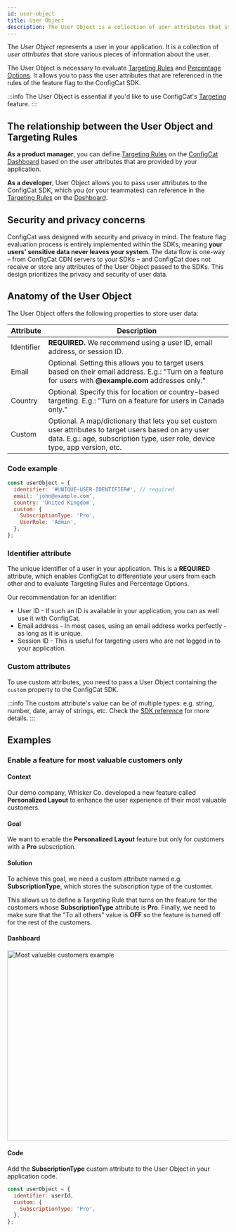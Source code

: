 ```yaml
---
id: user-object
title: User Object
description: The User Object is a collection of user attributes that store various pieces of information about a user. The User Object is essential for targeting.
---
```


The _User Object_ represents a user in your application. It is a collection of *user attributes* that store various pieces of information about the user.

The User Object is necessary to evaluate [Targeting Rules](../targeting-rule/targeting-rule-overview) and [Percentage Options](../percentage-options).
It allows you to pass the user attributes that are referenced in the rules of the feature flag to the ConfigCat SDK.

:::info
The User Object is essential if you'd like to use ConfigCat's [Targeting](../targeting-overview) feature.
:::

## The relationship between the User Object and Targeting Rules

**As a product manager**, you can define [Targeting Rules](../targeting-rule/targeting-rule-overview) on the <a href="https://app.configcat.com" target="_blank">ConfigCat Dashboard</a> based on the user attributes that are provided by your application.

**As a developer**, User Object allows you to pass user attributes to the ConfigCat SDK, which you (or your teammates) can reference in the [Targeting Rules](../targeting-rule/targeting-rule-overview) on the <a href="https://app.configcat.com" target="_blank">Dashboard</a>.

## Security and privacy concerns

ConfigCat was designed with security and privacy in mind. The feature flag evaluation process is entirely implemented within the SDKs, meaning **your users' sensitive data never leaves your system**. The data flow is one-way – from ConfigCat CDN servers to your SDKs – and ConfigCat does not receive or store any attributes of the User Object passed to the SDKs. This design prioritizes the privacy and security of user data.

## Anatomy of the User Object

The User Object offers the following properties to store user data:

| Attribute  | Description                                                                                                                                                              |
| ---------- | ------------------------------------------------------------------------------------------------------------------------------------------------------------------------ |
| Identifier | **REQUIRED.** We recommend using a user ID, email address, or session ID.                                                                                                |
| Email      | Optional. Setting this allows you to target users based on their email address. E.g.: "Turn on a feature for users with **@example.com** addresses only."                |
| Country    | Optional. Specify this for location or country-based targeting. E.g.: "Turn on a feature for users in Canada only."                                                      |
| Custom     | Optional. A map/dictionary that lets you set custom user attributes to target users based on any user data. E.g.: age, subscription type, user role, device type, app version, etc. |

### Code example

```js
const userObject = {
  identifier: '#UNIQUE-USER-IDENTIFIER#', // required
  email: 'john@example.com',
  country: 'United Kingdom',
  custom: {
    SubscriptionType: 'Pro',
    UserRole: 'Admin',
  },
};
```

### Identifier attribute

The unique identifier of a user in your application. This is a **REQUIRED** attribute, which enables ConfigCat to differentiate your users from each other and to evaluate Targeting Rules and Percentage Options.

Our recommendation for an identifier:

- User ID - If such an ID is available in your application, you can as well use it with ConfigCat.
- Email address - In most cases, using an email address works perfectly - as long as it is unique.
- Session ID - This is useful for targeting users who are not logged in to your application.

### Custom attributes

To use custom attributes, you need to pass a User Object containing the `custom` property to the ConfigCat SDK.

:::info
The custom attribute's value can be of multiple types: e.g. string, number, date, array of strings, etc. Check the [SDK reference](../../sdk-reference/overview) for more details.
:::

## Examples

### Enable a feature for most valuable customers only

#### Context
Our demo company, Whisker Co. developed a new feature called **Personalized Layout** to enhance the user experience of their most valuable customers.

#### Goal
We want to enable the **Personalized Layout** feature but only for customers with a **Pro** subscription.

#### Solution
To achieve this goal, we need a custom attribute named e.g. **SubscriptionType**, which stores the subscription type of the customer.

This allows us to define a Targeting Rule that turns on the feature for the customers whose **SubscriptionType** attribute is **Pro**. Finally, we need to make sure that the "To all others" value is **OFF** so the feature is turned off for the rest of the customers.

#### Dashboard
<img alt="Most valuable customers example" src="/docs/assets/targeting/user-object/most-valueable-customers-example_192dpi.png" width="1084" height="433" decoding="async" loading="lazy" />

#### Code
Add the **SubscriptionType** custom attribute to the User Object in your application code.

```js
const userObject = {
  identifier: userId,
  custom: {
    SubscriptionType: 'Pro',
  },
};
```